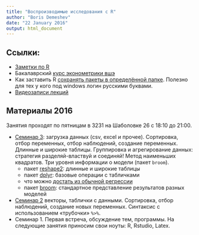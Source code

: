 ```yaml
---
title: "Воспроизводимые исследования с R"
author: "Boris Demeshev"
date: "22 January 2016"
output: html_document
---
```


Ссылки:
-------
* [Заметки по R](http://bdemeshev.github.io/r_cycle/)
* Бакалаврский [курс эконометрики вшэ](http://bdemeshev.github.io/em301/)
* Как заставить R [сохранять пакеты в определённой папке](http://stackoverflow.com/questions/20440041/). Полезно для тех у кого под windows логин русскими буквами.
* [Видеозаписи лекций](http://www.youtube.com/playlist?list=PL1poMUvVlAqeH5DM0oowO4U7dQQ80CevV)

Материалы 2016
--------------
Занятия проходят по пятницам в 3231 на Шаболовке 26 с 18:10 до 21:00.

* [Семинар 3](https://github.com/bdemeshev/rrr/raw/master/scripts/sem_03.R): загрузка данных (csv, excel и прочее). Сортировка, отбор переменных, отбор наблюдений, создание переменных. Длинные и широкие таблицы. Группировка и агрегирование данных: стратегия разделяй-властвуй и соединяй! Метод наименьших квадратов. Три уровня информации о модели (пакет `broom`).
    - пакет [reshape2](http://seananderson.ca/2013/10/19/reshape.html): длинные и широкие таблицы
    - пакет [dplyr](https://cran.rstudio.com/web/packages/dplyr/vignettes/introduction.html): базовые операции с табличками
    - что можно [достать из обычной регрессии](http://bdemeshev.github.io/r_cycle/cycle_files/02_ols_oranges.html)
    - пакет [broom](https://cran.r-project.org/web/packages/broom/vignettes/broom.html): стандартное представление результатов разных моделей

* [Семинар 2](https://github.com/bdemeshev/rrr/raw/master/scripts/sem_02.R) векторы, таблички с данными. Сортировка, отбор наблюдений, создание новых переменных. Синтаксис с использованием «трубочки» `%>%`.
* Семинар 1. Первая встреча, обсуждение тем, программы. На следующие занятия приносим свои ноуты: R, Rstudio, Latex.


